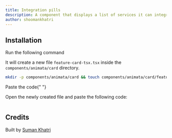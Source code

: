 ```yaml
---
title: Integration pills
description: A component that displays a list of services it can integrate with.
author: shoomankhatri
---
```


<ComponentPreview name="card-feature-card-tsx--docs" />

## Installation

<Steps>

<Step>Run the following command</Step>

It will create a new file `feature-card-tsx.tsx` inside the `components/animata/card` directory.

```bash
mkdir -p components/animata/card && touch components/animata/card/feature-card-tsx.tsx
```

<Step>Paste the code</Step>{" "}

Open the newly created file and paste the following code:

```jsx file=<rootDir>/animata/card/feature-card-tsx.tsx

```

</Steps>

## Credits

Built by [Suman Khatri](https://github.com/shoomankhatri)
